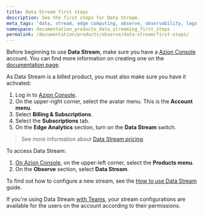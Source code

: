 ```yaml
---
title: Data Stream first steps
description: See the first steps for Data Stream.
meta_tags: 'data, stream, edge computing, observe, observability, logs, events'
namespace: documentation_products_data_streaming_first_steps
permalink: /documentation/products/observe/data-stream/first-steps/
---
```


Before beginning to use **Data Stream**, make sure you have a [Azion Console](https://console.azion.com) account. You can find more information on creating one on the [documentation page](/en/documentation/products/accounts/creating-account/).

As Data Stream is a billed product, you must also make sure you have it activated:

1. Log in to [Azion Console](https://console.azion.com).
2. On the upper-right corner, select the avatar menu. This is the **Account menu**.
3. Select **Billing & Subscriptions**.
4. Select the **Subscriptions** tab.
5. On the **Edge Analytics** section, turn on the **Data Stream** switch.

> See more information about [Data Stream pricing](/en/documentation/products/pricing/).

To access Data Stream:

1. [On Azion Console](https://console.azion.com), on the upper-left corner, select the **Products menu**.
2. On the **Observe** section, select **Data Stream**.

To find out how to configure a new stream, see the [How to use Data Stream](/en/documentation/products/guides/use-data-stream/) guide.

If you're using Data Stream [with Teams](/en/documentation/products/accounts/teams-permissions/), your stream configurations are available for the users on the account according to their permissions.





